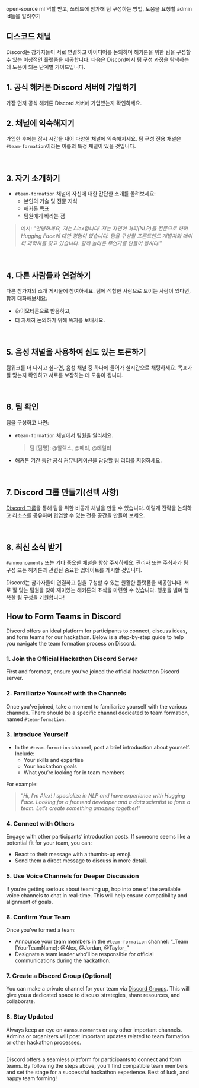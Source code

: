 open-source ml 역할 받고,
쓰레드에 참가해 팀 구성하는 방법,
도움을 요청할 admin id들을 알려주기

::: {.content-visible when-profile="korean"}
# 디스코드 채널
Discord는 참가자들이 서로 연결하고 아이디어를 논의하며 해커톤을 위한 팀을 구성할 수 있는 이상적인 플랫폼을 제공합니다. 다음은 Discord에서 팀 구성 과정을 탐색하는 데 도움이 되는 단계별 가이드입니다.

## 1. 공식 해커톤 Discord 서버에 가입하기
가장 먼저 공식 해커톤 Discord 서버에 가입했는지 확인하세요.

## 2. 채널에 익숙해지기
가입한 후에는 잠시 시간을 내어 다양한 채널에 익숙해지세요. 팀 구성 전용 채널은 `#team-formation`이라는 이름의 특정 채널이 있을 것입니다.

</br>

## 3. 자기 소개하기
- `#team-formation` 채널에 자신에 대한 간단한 소개를 올려보세요:
   - 본인의 기술 및 전문 지식
   - 해커톤 목표
   - 팀원에게 바라는 점

>예시: "_안녕하세요, 저는 Alex입니다! 저는 자연어 처리(NLP)를 전문으로 하며 Hugging Face에 대한 경험이 있습니다. 팀을 구성할 프론트엔드 개발자와 데이터 과학자를 찾고 있습니다. 함께 놀라운 무언가를 만들어 봅시다!_"

</br>

## 4. 다른 사람들과 연결하기
다른 참가자의 소개 게시물에 참여하세요. 팀에 적합한 사람으로 보이는 사람이 있다면, 함께 대화해보세요:

- 👍이모티콘으로 반응하고,
- 더 자세히 논의하기 위해 쪽지를 보내세요.

</br>

## 5. 음성 채널을 사용하여 심도 있는 토론하기
팀워크를 더 다지고 싶다면, 음성 채널 중 하나에 들어가 실시간으로 채팅하세요. 목표가 잘 맞는지 확인하고 서로를 보장하는 데 도움이 됩니다.

</br>

## 6. 팀 확인
팀을 구성하고 나면:

- `#team-formation` 채널에서 팀원을 알리세요.

  > 팀 [팀명]: @알렉스, @메리, @테일러
- 해커톤 기간 동안 공식 커뮤니케이션을 담당할 팀 리더를 지정하세요.

</br>

## 7. Discord 그룹 만들기(선택 사항)
[Discord 그룹](https://www.alphr.com/create-groups-discord/)을 통해 팀을 위한 비공개 채널을 만들 수 있습니다. 이렇게 전략을 논의하고 리소스를 공유하며 협업할 수 있는 전용 공간을 만들어 보세요.

</br>

## 8. 최신 소식 받기
`#announcements` 또는 기타 중요한 채널을 항상 주시하세요. 관리자 또는 주최자가 팀 구성 또는 해커톤과 관련된 중요한 업데이트를 게시할 것입니다.

Discord는 참가자들이 연결하고 팀을 구성할 수 있는 원활한 플랫폼을 제공합니다. 서로 잘 맞는 팀원을 찾아 재미있는 해커톤의 초석을 마련할 수 있습니다. 행운을 빌며 행복한 팀 구성을 기원합니다!
:::



::: {.content-visible when-profile="english"}
## **How to Form Teams in Discord**

Discord offers an ideal platform for participants to connect, discuss ideas, and form teams for our hackathon. Below is a step-by-step guide to help you navigate the team formation process on Discord.

### 1. Join the Official Hackathon Discord Server
First and foremost, ensure you've joined the official hackathon Discord server.

### 2. Familiarize Yourself with the Channels
Once you've joined, take a moment to familiarize yourself with the various channels. There should be a specific channel dedicated to team formation, named `#team-formation`.

### 3. Introduce Yourself
- In the `#team-formation` channel, post a brief introduction about yourself. Include:
   - Your skills and expertise
   - Your hackathon goals
   - What you're looking for in team members

For example:

> "_Hi, I'm Alex! I specialize in NLP and have experience with Hugging Face. Looking for a frontend developer and a data scientist to form a team. Let's create something amazing together!_"

### 4. Connect with Others
Engage with other participants' introduction posts. If someone seems like a potential fit for your team, you can:

- React to their message with a thumbs-up emoji.
- Send them a direct message to discuss in more detail.

### 5. Use Voice Channels for Deeper Discussion
If you're getting serious about teaming up, hop into one of the available voice channels to chat in real-time. This will help ensure compatibility and alignment of goals.

### 6. Confirm Your Team
Once you've formed a team:

- Announce your team members in the `#team-formation` channel: "_Team [YourTeamName]: @Alex, @Jordan, @Taylor_"
- Designate a team leader who'll be responsible for official communications during the hackathon.

### 7. Create a Discord Group (Optional)
You can make a private channel for your team via [Discord Groups](https://www.alphr.com/create-groups-discord/). This will give you a dedicated space to discuss strategies, share resources, and collaborate.

### 8. Stay Updated
Always keep an eye on `#announcements` or any other important channels. Admins or organizers will post important updates related to team formation or other hackathon processes.

---

Discord offers a seamless platform for participants to connect and form teams. By following the steps above, you'll find compatible team members and set the stage for a successful hackathon experience. Best of luck, and happy team forming!
:::